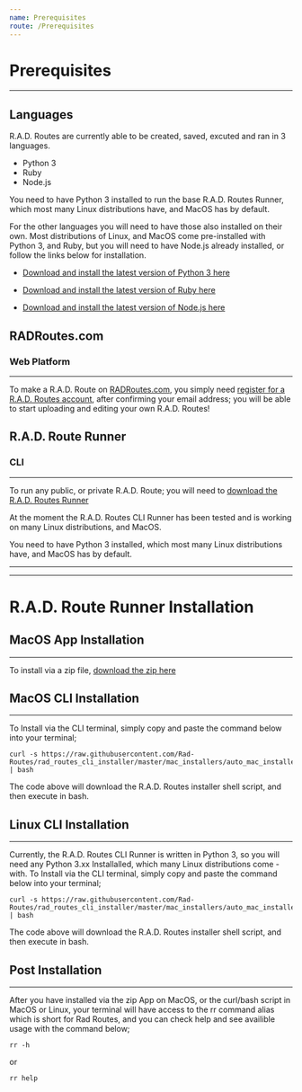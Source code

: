 ```yaml
---
name: Prerequisites
route: /Prerequisites
---
```


# Prerequisites
---
## Languages
R.A.D. Routes are currently able to be created, saved, excuted and ran in 3 languages.

- Python 3
- Ruby
- Node.js

You need to have Python 3 installed to run the base R.A.D. Routes Runner, which most many Linux distributions have, and MacOS has by default.

For the other languages you will need to have those also installed on their own. Most distributions of Linux, and MacOS come pre-installed with Python 3, and Ruby, but you will need to have Node.js already installed, or follow the links below for installation.

- [Download and install the latest version of Python 3 here](https://www.python.org/downloads/)

- [Download and install the latest version of Ruby here](https://www.ruby-lang.org/en/downloads/)

- [Download and install the latest version of Node.js here](https://nodejs.org/en/download/)

## RADRoutes.com
### Web Platform
---
To make a R.A.D. Route on [RADRoutes.com](https://radroutes.com), you simply need [register for a R.A.D. Routes account](https://radroutes.com/Register), after confirming your email address; you will be able to start uploading and editing your own R.A.D. Routes!

## R.A.D. Route Runner 
### CLI
---
To run any public, or private R.A.D. Route; you will need to [download the R.A.D. Routes Runner](https://radroutes.com/Downloads)

At the moment the R.A.D. Routes CLI Runner has been tested and is working on many Linux distributions, and MacOS. 

You need to have Python 3 installed, which most many Linux distributions have, and MacOS has by default.

---
---

# R.A.D. Route Runner Installation
## MacOS App Installation
---
To install via a zip file, [download the zip here](https://radroute.run/downloads/maczip)

## MacOS CLI Installation
---
To Install via the CLI terminal, simply copy and paste the command below into your terminal;
```
curl -s https://raw.githubusercontent.com/Rad-Routes/rad_routes_cli_installer/master/mac_installers/auto_mac_installer.sh | bash
```
The code above will download the R.A.D. Routes installer shell script, and then execute in bash.

## Linux CLI Installation
---
Currently, the R.A.D. Routes CLI Runner is written in Python 3, so you will need any Python 3.xx Installalled, which many Linux distributions come - with.
To Install via the CLI terminal, simply copy and paste the command below into your terminal;
```
curl -s https://raw.githubusercontent.com/Rad-Routes/rad_routes_cli_installer/master/mac_installers/auto_mac_installer.sh | bash
```
The code above will download the R.A.D. Routes installer shell script, and then execute in bash.

## Post Installation
---
After you have installed via the zip App on MacOS, or the curl/bash script in MacOS or Linux, your terminal will have access to the rr command alias which is short for Rad Routes, and you can check help and see availible usage with the command below;
```
rr -h
```
or
```
rr help
```